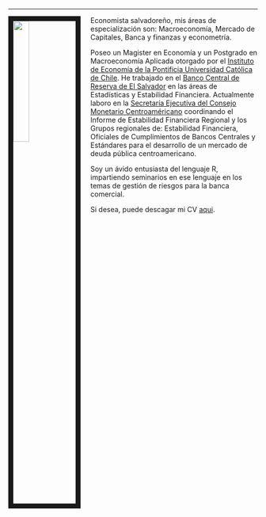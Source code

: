 ---

<img src="images/YO.jpg" style="width:25%; border:10px solid; margin-right: 20px" align="left">

Economista salvadoreño, mis áreas de especialización son: Macroeconomía, Mercado de Capitales, Banca y finanzas y econometría. 

Poseo un Magister en Economía y un Postgrado en Macroeconomía Aplicada otorgado por el [Instituto de Economía de la Pontificia Universidad Católica de Chile](https://economia.uc.cl). He trabajado en el  [Banco Central de Reserva de El Salvador](https://www.bcr.gob.sv/esp/) en las áreas de Estadísticas y Estabilidad Financiera. Actualmente laboro en la [Secretaría Ejecutiva del Consejo Monetario Centroaméricano](http://www.secmca.org/) coordinando el Informe de Estabilidad Financiera Regional y los Grupos regionales de: Estabilidad Financiera, Oficiales de Cumplimientos de Bancos Centrales y Estándares para el desarrollo de un mercado de deuda pública centroamericano.

Soy un ávido entusiasta del lenguaje R, impartiendo seminarios en ese lenguaje en los temas de gestión de riesgos para la banca comercial.

Si desea, puede descagar mi CV [aqui](files/CV.pdf).
